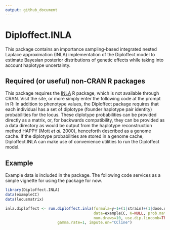 ```yaml
---
output: github_document
---
```



Diploffect.INLA
===============

This package contains an importance sampling-based integrated nested Laplace approximation (INLA) implementation of the Diploffect model to estimate Bayesian posterior distributions of genetic effects while taking into account haplotype uncertainty.

## Required (or useful) non-CRAN R packages

This package requires the [INLA](http://www.r-inla.org/) R package, which is not available through CRAN. Visit the site, or more simply enter the following code at the prompt in R:
In addition to phenotype values, the Diploffect package requires that each individual has a set of diplotype (founder haplotype pair identity) probabilities for the locus. These diplotype probabilities can be provided directly as a matrix, or, for backwards compatibility, they can be provided as a data directory as would be output from the haplotype reconstruction method HAPPY (Mott *et al.* 2000), henceforth described as a genome cache. If the diplotype probabilities are stored in a genome cache, Diploffect.INLA can make use of convenience utilities to run the Diploffect model.

## Example 

Example data is included in the package. The following code services as a simple vignette for using the package for now.

```r
library(Diploffect.INLA)
data(exampleCC)
data(locusmatrix)
```


```r
inla.diploffect <- run.diploffect.inla(formula=y~1+(1|strain)+(1|dose.date), add.on=FALSE, 				       
                                       data=exampleCC, K=NULL, prob.matrix=locusmatrix,
                                       num.draws=10, use.dip.lincomb=TRUE, seed=1, 
				       gamma.rate=1, impute.on="CCline")
```

